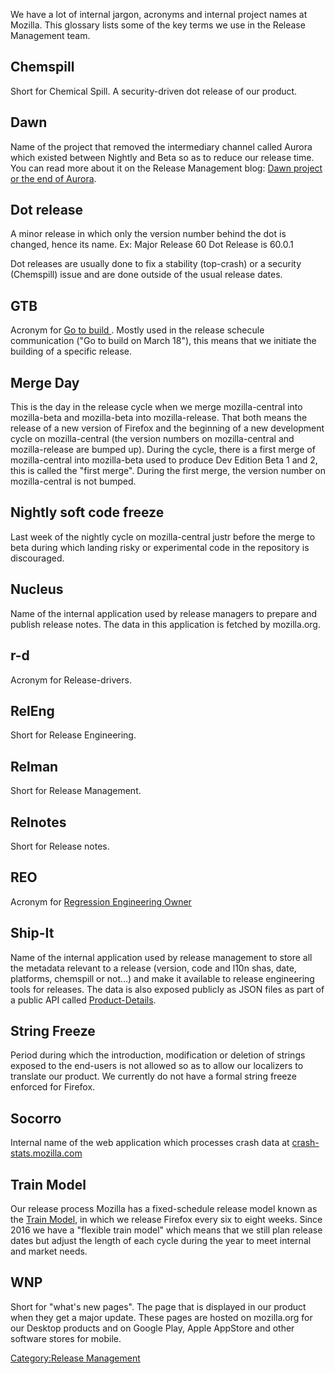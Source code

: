 {{DISPLAYTITLE:Glossary}}
We have a lot of internal jargon, acronyms and internal project names at Mozilla.
This glossary lists some of the key terms we use in the Release Management team.

== Chemspill ==
Short for Chemical Spill. A security-driven dot release of our product.

== Dawn ==
Name of the project that removed the intermediary channel called Aurora which existed between Nightly and Beta so as to reduce our release time. You can read more about it on the Release Management blog: [https://release.mozilla.org/firefox/release/2017/04/17/Dawn-Project-FAQ.html Dawn project or the end of Aurora].

== Dot release ==
A minor release in which only the version number behind the dot is changed, hence its name.
Ex:
Major Release 60
Dot Release is 60.0.1

Dot releases are usually done to fix a stability (top-crash)  or a security (Chemspill) issue and are done outside of the usual release dates.

== GTB ==
Acronym for [[Release_Management/Beta_Release_Checklist#Go_to_build | Go to build ]].  Mostly used in the release schecule communication ("Go to build on March 18"), this means that we initiate the building of a specific release.

== Merge Day ==
This is the day in the release cycle when we merge mozilla-central into mozilla-beta and mozilla-beta into mozilla-release. That both means the release of a new version of Firefox and the beginning of a new development cycle on mozilla-central (the version numbers on mozilla-central and mozilla-release are bumped up). During the cycle, there is a first merge of mozilla-central into mozilla-beta used to produce Dev Edition Beta 1 and 2, this is called the "first merge". During the first merge, the version number on mozilla-central is not bumped.

== Nightly soft code freeze ==
Last week of the nightly cycle on mozilla-central justr before the merge to beta during which landing risky or experimental code in the repository is discouraged.

== Nucleus ==
Name of the internal application used by release managers to prepare and publish release notes. The data in this application is fetched by mozilla.org.

== r-d ==
Acronym for Release-drivers.

== RelEng ==
Short for Release Engineering.

== Relman ==
Short for Release Management.

== Relnotes ==
Short for Release notes.

== REO ==
Acronym for [[Platform#Regression_Engineering_Owner_.28REO.29 | Regression Engineering Owner ]]

== Ship-It ==
Name of the internal application used by release management to store all the metadata relevant to a release (version, code and l10n shas, date, platforms, chemspill or not…) and make it available to release engineering tools for releases. The data is also exposed publicly as JSON files as part of a public API called [[https://wiki.mozilla.org/Release_Management/Product_details|Product-Details]].

== String Freeze ==
Period during which the introduction, modification or deletion of strings exposed to the end-users is not allowed so as to allow our localizers to translate our product. We currently do not have a formal string freeze enforced for Firefox.

== Socorro ==
Internal name of the web application which processes crash data at [https://crash-stats.mozilla.com crash-stats.mozilla.com]

== Train Model ==
Our release process Mozilla has a fixed-schedule release model known as the [http://web.archive.org/web/20171012150350/https://blog.mozilla.org/channels/2011/07/18/every-six-weeks/ Train Model], in which we release Firefox every six to eight weeks. Since 2016 we have a "flexible train model" which means that we still plan release dates but adjust the length of each cycle during the year to meet internal and market needs.

== WNP ==
Short for "what's new pages". The page that is displayed in our product when they get a major update. These pages are hosted on mozilla.org for our Desktop products and on Google Play,  Apple AppStore and other software stores for mobile.

[[Category:Release Management]]
